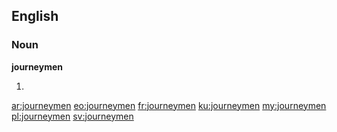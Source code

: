 ==English==

===Noun===
'''journeymen'''

# {{plural of|[[journeyman]]}}

[[ar:journeymen]]
[[eo:journeymen]]
[[fr:journeymen]]
[[ku:journeymen]]
[[my:journeymen]]
[[pl:journeymen]]
[[sv:journeymen]]